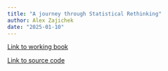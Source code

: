 ```yaml
---
title: "A journey through Statistical Rethinking"
author: Alex Zajichek
date: "2025-01-10"
---
```


[Link to working book](https://zajichek.github.io/statistical_rethinking/)

[Link to source code](https://github.com/zajichek/statistical_rethinking)